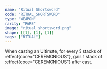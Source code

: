 ```yaml
---
name: "Ritual Shortsword"
code: "RITUAL_SHORTSWORD"
type: "WEAPON"
rarity: "RARE"
image: "ritual_shortsword.png"
shape: [[1], [1], [1]]
tags: ["RITUAL"]
---
```


When casting an Ultimate, for every 5 stacks of :effect{code="CEREMONIOUS"}, gain 1 stack of :effect{code="CEREMONIOUS"} after cast.
